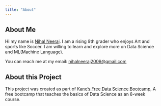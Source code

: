 ```yaml
---
title: "About"
---
```


## About Me

Hi my name is [Nihal Neeraj](https://github.com/Nihal200917). I am a rising 9th grader who enjoys Art and sports like Soccer. I am willing to learn and explore more on Data Science and ML(Machine Language).

You can reach me at my email: [nihalneeraj2009@gmail.com](nihalneeraj2009@gmail.com)

## About this Project

This project was created as part of [Kane's Free Data Science Bootcamp](https://bootcamp.davidkane.info/schedule.html), A free bootcamp that teaches the basics of Data Science as an 8-week course.
